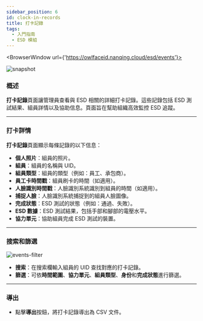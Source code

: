 ```yaml
---
sidebar_position: 6
id: clock-in-records
title: 打卡記錄
tags:
  - 入門指南
  - ESD 模組
---
```



<BrowserWindow url={'https://owlfaceid.nanqing.cloud/esd/events'}>

![snapshot](/assets/esd/ch/events.png)

</BrowserWindow>

### 概述

**打卡記錄**頁面讓管理員查看與 ESD 相關的詳細打卡記錄。這些記錄包括 ESD 測試結果、組員詳情以及協助信息。頁面旨在幫助組織高效監控 ESD 追蹤。

---

### 打卡詳情

**打卡記錄**頁面顯示每條記錄的以下信息：

- **個人照片**：組員的照片。
- **組員**：組員的名稱與 UID。
- **組員類型**：組員的類型（例如：員工、承包商）。
- **員工卡時間戳**：組員刷卡的時間（如適用）。
- **人臉識別時間戳**：人臉識別系統識別到組員的時間（如適用）。
- **捕捉人臉**：人臉識別系統捕捉到的組員人臉圖像。
- **完成狀態**：ESD 測試的狀態（例如：通過、失敗）。
- **ESD 數據**：ESD 測試結果，包括手部和腳部的電壓水平。
- **協力單元**：協助組員完成 ESD 測試的裝置。

---

### 搜索和篩選

![events-filter](/assets/esd/ch/events-filter.png)

- **搜索**：在搜索欄輸入組員的 UID 查找對應的打卡記錄。
- **篩選**：可依**時間範圍**、**協力單元**、**組員類型**、**身份**和**完成狀態**進行篩選。

---

### 導出

- 點擊**導出**按鈕，將打卡記錄導出為 CSV 文件。
